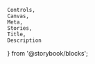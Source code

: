     Controls,
    Canvas,
    Meta,
    Stories,
    Title,
    Description
} from '@storybook/blocks';

<Meta of={anchorButtonStories} />
<Title of={anchorButtonStories} />

An anchor button is a component with the visual appearance of a button, but it navigates like an anchor/link when pressed.

<Canvas of={anchorButtonStories.outlineAnchorButton} />
<Controls of={anchorButtonStories.outlineAnchorButton} />

<StylingDocs components={{ Button: anchorButtonTag }} />

{/* ## Usage */}

{/* ## Examples */}

## Target Configuration

<TargetDocs />

## Accessibility

<ContentHiddenDocs buttonElement="nimble-anchor-button" />

{/* ## Resources */}
